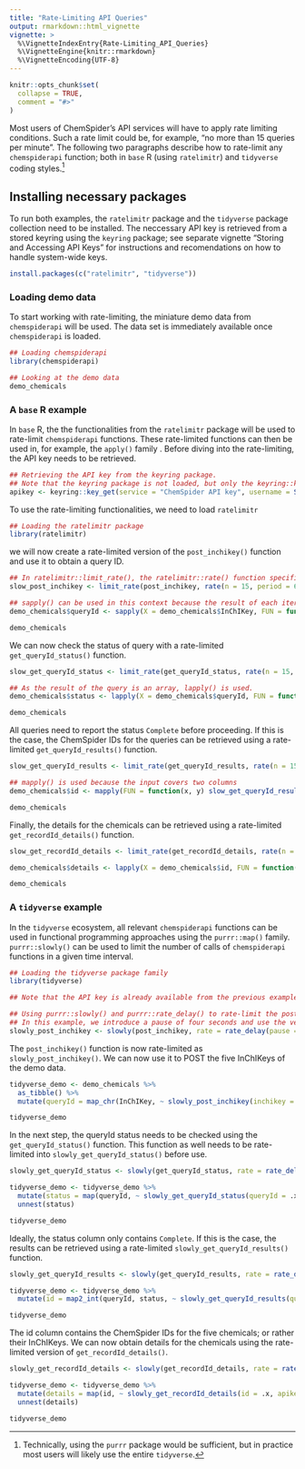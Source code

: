 ```yaml
---
title: "Rate-Limiting API Queries"
output: rmarkdown::html_vignette
vignette: >
  %\VignetteIndexEntry{Rate-Limiting_API_Queries}
  %\VignetteEngine{knitr::rmarkdown}
  %\VignetteEncoding{UTF-8}
---
```


```r
knitr::opts_chunk$set(
  collapse = TRUE,
  comment = "#>"
)
```

Most users of ChemSpider's API services will have to apply rate limiting conditions. Such a rate limit could be, for example, "no more than 15 queries per minute". The following two paragraphs describe how to rate-limit any `chemspiderapi` function; both in `base` R (using `ratelimitr`) and `tidyverse` coding styles.^[Technically, using the `purrr` package would be sufficient, but in practice most users will likely use the entire `tidyverse`.]

## Installing necessary packages

To run both examples, the `ratelimitr` package and the `tidyverse` package collection need to be installed. The neccessary API key is retrieved from a stored keyring using the `keyring` package; see separate vignette "Storing and Accessing API Keys" for instructions and recomendations on how to handle system-wide keys.

```r
install.packages(c("ratelimitr", "tidyverse"))
```

### Loading demo data

To start working with rate-limiting, the miniature demo data from `chemspiderapi` will be used. The data set is immediately available once `chemspiderapi` is loaded.

```r
## Loading chemspiderapi
library(chemspiderapi)

## Looking at the demo data
demo_chemicals
```


### A `base` R example

In `base` R, the the functionalities from the `ratelimitr` package will be used to rate-limit `chemspiderapi` functions. These rate-limited functions can then be used in, for example, the `apply()` family . Before diving into the rate-limiting, the API key needs to be retrieved.

```r
## Retrieving the API key from the keyring package.
## Note that the keyring package is not loaded, but only the keyring::key_get() function is called.
apikey <- keyring::key_get(service = "ChemSpider API key", username = Sys.getenv("USERNAME"))
```

To use the rate-limiting functionalities, we need to load `ratelimitr`

```r
## Loading the ratelimitr package
library(ratelimitr)
```

we will now create a rate-limited version of the `post_inchikey()` function and use it to obtain a query ID.

```r
## In ratelimitr::limit_rate(), the ratelimitr::rate() function specifies the rate limit as calls per second. 
slow_post_inchikey <- limit_rate(post_inchikey, rate(n = 15, period = 60))

## sapply() can be used in this context because the result of each iteration is a single vector.
demo_chemicals$queryId <- sapply(X = demo_chemicals$InChIKey, FUN = function(x) slow_post_inchikey(inchikey = x, apikey = apikey))

demo_chemicals
```

We can now check the status of query with a rate-limited `get_queryId_status()` function.
```r
slow_get_queryId_status <- limit_rate(get_queryId_status, rate(n = 15, period = 60))

## As the result of the query is an array, lapply() is used.
demo_chemicals$status <- lapply(X = demo_chemicals$queryId, FUN = function(x) slow_get_queryId_status(queryId = x, apikey = apikey))

demo_chemicals
```

All queries need to report the status `Complete` before proceeding. If this is the case, the ChemSpider IDs for the queries can be retrieved using a rate-limited `get_queryId_results()` function.
```r
slow_get_queryId_results <- limit_rate(get_queryId_results, rate(n = 15, period = 60))

## mapply() is used because the input covers two columns
demo_chemicals$id <- mapply(FUN = function(x, y) slow_get_queryId_results(queryId = x, status = unlist(y)[1], apikey = apikey), x = demo_chemicals$queryId, y = demo_chemicals$status)

demo_chemicals
```

Finally, the details for the chemicals can be retrieved using a rate-limited `get_recordId_details()` function.
```r
slow_get_recordId_details <- limit_rate(get_recordId_details, rate(n = 15, period = 60))

demo_chemicals$details <- lapply(X = demo_chemicals$id, FUN = function(x) slow_get_recordId_details(recordId = x, apikey = apikey, id = FALSE))

demo_chemicals
```


### A `tidyverse` example

In the `tidyverse` ecosystem, all relevant `chemspiderapi` functions can be used in functional programming approaches using the `purrr::map()` family. `purrr::slowly()` can be used to limit the number of calls of `chemspiderapi` functions in a given time interval.

```r
## Loading the tidyverse package family
library(tidyverse)

## Note that the API key is already available from the previous example!

## Using purrr::slowly() and purrr::rate_delay() to rate-limit the post_inchikey() function.
## In this example, we introduce a pause of four seconds and use the verbose output (`quiet = FALSE`).
slowly_post_inchikey <- slowly(post_inchikey, rate = rate_delay(pause = 4), quiet = FALSE)
```

The `post_inchikey()` function is now rate-limited as `slowly_post_inchikey()`. We can now use it to POST the five InChIKeys of the demo data.

```r
tidyverse_demo <- demo_chemicals %>% 
  as_tibble() %>% 
  mutate(queryId = map_chr(InChIKey, ~ slowly_post_inchikey(inchikey = .x, apikey = apikey)))

tidyverse_demo
```

In the next step, the queryId status needs to be checked using the `get_queryId_status()` function. This function as well needs to be rate-limited into `slowly_get_queryId_status()` before use. 

```r
slowly_get_queryId_status <- slowly(get_queryId_status, rate = rate_delay(pause = 4), quiet = FALSE)

tidyverse_demo <- tidyverse_demo %>% 
  mutate(status = map(queryId, ~ slowly_get_queryId_status(queryId = .x, apikey = apikey))) %>% 
  unnest(status)

tidyverse_demo
```

Ideally, the status column only contains `Complete`. If this is the case, the results can be retrieved using a rate-limited `slowly_get_queryId_results()` function.

```r
slowly_get_queryId_results <- slowly(get_queryId_results, rate = rate_delay(pause = 4), quiet = FALSE)

tidyverse_demo <- tidyverse_demo %>% 
  mutate(id = map2_int(queryId, status, ~ slowly_get_queryId_results(queryId = .x, status = .y, apikey = apikey)))

tidyverse_demo
```

The id column contains the ChemSpider IDs for the five chemicals; or rather their InChIKeys. We can now obtain details for the chemicals using the rate-limited version of `get_recordId_details()`.

```r
slowly_get_recordId_details <- slowly(get_recordId_details, rate = rate_delay(pause = 4), quiet = FALSE)

tidyverse_demo <- tidyverse_demo %>% 
  mutate(details = map(id, ~ slowly_get_recordId_details(id = .x, apikey = apikey, id = FALSE))) %>% 
  unnest(details)

tidyverse_demo
```
